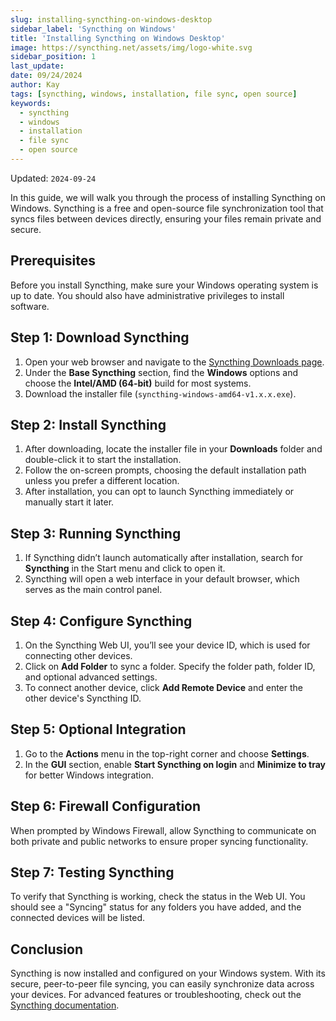 ```yaml
---
slug: installing-syncthing-on-windows-desktop
sidebar_label: 'Syncthing on Windows'
title: 'Installing Syncthing on Windows Desktop'
image: https://syncthing.net/assets/img/logo-white.svg
sidebar_position: 1
last_update:
date: 09/24/2024
author: Kay
tags: [syncthing, windows, installation, file sync, open source]
keywords:
  - syncthing
  - windows
  - installation
  - file sync
  - open source
---
```



Updated: `2024-09-24`

In this guide, we will walk you through the process of installing Syncthing on Windows. Syncthing is a free and open-source file synchronization tool that syncs files between devices directly, ensuring your files remain private and secure.

<!--truncate-->

## Prerequisites

Before you install Syncthing, make sure your Windows operating system is up to date. You should also have administrative privileges to install software.

## Step 1: Download Syncthing

1. Open your web browser and navigate to the [Syncthing Downloads page](https://syncthing.net/downloads/).
2. Under the **Base Syncthing** section, find the **Windows** options and choose the **Intel/AMD (64-bit)** build for most systems.
3. Download the installer file (`syncthing-windows-amd64-v1.x.x.exe`).

## Step 2: Install Syncthing

1. After downloading, locate the installer file in your **Downloads** folder and double-click it to start the installation.
2. Follow the on-screen prompts, choosing the default installation path unless you prefer a different location.
3. After installation, you can opt to launch Syncthing immediately or manually start it later.

## Step 3: Running Syncthing

1. If Syncthing didn’t launch automatically after installation, search for **Syncthing** in the Start menu and click to open it.
2. Syncthing will open a web interface in your default browser, which serves as the main control panel.

## Step 4: Configure Syncthing

1. On the Syncthing Web UI, you’ll see your device ID, which is used for connecting other devices.
2. Click on **Add Folder** to sync a folder. Specify the folder path, folder ID, and optional advanced settings.
3. To connect another device, click **Add Remote Device** and enter the other device's Syncthing ID.

## Step 5: Optional Integration

1. Go to the **Actions** menu in the top-right corner and choose **Settings**.
2. In the **GUI** section, enable **Start Syncthing on login** and **Minimize to tray** for better Windows integration.

## Step 6: Firewall Configuration

When prompted by Windows Firewall, allow Syncthing to communicate on both private and public networks to ensure proper syncing functionality.

## Step 7: Testing Syncthing

To verify that Syncthing is working, check the status in the Web UI. You should see a "Syncing" status for any folders you have added, and the connected devices will be listed.

## Conclusion

Syncthing is now installed and configured on your Windows system. With its secure, peer-to-peer file syncing, you can easily synchronize data across your devices. For advanced features or troubleshooting, check out the [Syncthing documentation](https://docs.syncthing.net/).
